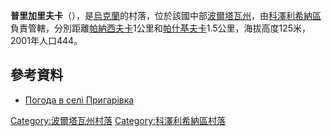 {{coord|49|9|19|N|33|53|30|E|scale:100000_region:UA|display=title}}

'''普里加里夫卡'''（{{lang-uk|Пригарівка}}），是[[烏克蘭|烏克蘭]]的村落，位於該國中部[[波爾塔瓦州|波爾塔瓦州]]，由[[科澤利希納區|科澤利希納區]]負責管轄，分別距離[[帕納西夫卡_(科澤利希納區)|帕納西夫卡]]1公里和[[帕什基夫卡_(科澤利希納區)|帕什基夫卡]]1.5公里，海拔高度125米，2001年人口444。

==參考資料==
* [http://weather.in.ua/ua/poltavskaja/21564 Погода в селі Пригарівка] {{Wayback|url=http://weather.in.ua/ua/poltavskaja/21564 |date=20111219193049 }}

{{DEFAULTSORT:Пригарівка}}
[[Category:波爾塔瓦州村落|Category:波爾塔瓦州村落]]
[[Category:科澤利希納區村落|Category:科澤利希納區村落]]


{{Poltava-geo-stub}}